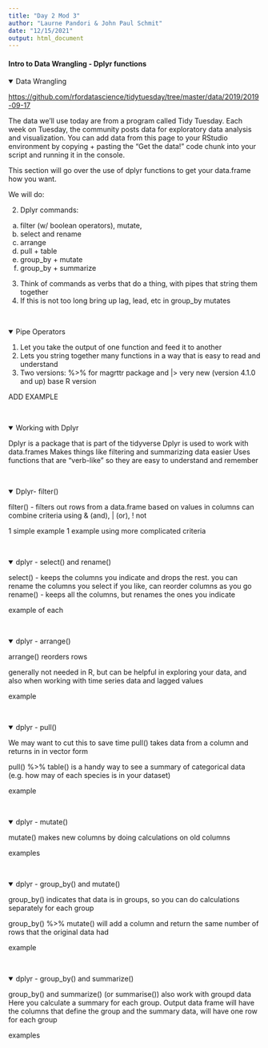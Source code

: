```yaml
---
title: "Day 2 Mod 3"
author: "Laurne Pandori & John Paul Schmit"
date: "12/15/2021"
output: html_document
---
```

#### Intro to Data Wrangling  - Dplyr functions {.tabset}

<details open><summary class='drop'> Data Wrangling</summary>

<https://github.com/rfordatascience/tidytuesday/tree/master/data/2019/2019-09-17>

The data we'll use today are from a program called Tidy Tuesday. Each week on Tuesday, the community posts data for exploratory data analysis and visualization. You can add data from this page to your RStudio environment by copying + pasting the "Get the data!" code chunk into your script and running it in the console.

This section will go over the use of dplyr functions to get your data.frame how you want.

We will do:

2) Dplyr commands: 
  a) filter (w/ boolean operators), mutate, 
  b) select and rename
  c) arrange
  d) pull + table
  e) group_by + mutate
  f) group_by + summarize
3) Think of commands as verbs that do a thing, with pipes that string them together
4) If this is not too long bring up lag, lead, etc in group_by mutates

</details>
<br>

<details open><summary class='drop'> Pipe Operators</summary>

1. Let you take the output of one function and feed it to another
2. Lets you string together many functions in a way that is easy to read and understand
3. Two versions: %>%  for magrttr package and |> very new (version 4.1.0 and up) base R version


ADD EXAMPLE

</details>
<br>


<details open><summary class='drop'> Working with Dplyr</summary>

Dplyr is a package that is part of the tidyverse
Dplyr is used to work with data.frames
Makes things like filtering and summarizing data easier
Uses functions that are "verb-like" so they are easy to understand and remember

</details>
<br>

<details open><summary class='drop'> Dplyr- filter()</summary>

filter() - filters out rows from a data.frame based on values in columns
can combine criteria using & (and), | (or), ! not

1 simple example
1 example using more complicated criteria


</details>
<br>



<details open><summary class='drop'> dplyr - select() and rename()</summary>

select() - keeps the columns you indicate and drops the rest. you can rename the columns you select if you like, 
  can reorder columns as you go
rename() - keeps all the columns, but renames the ones you indicate

example of each
</details>
<br>



<details open><summary class='drop'> dplyr - arrange()</summary>
arrange()  reorders rows 

generally not needed in R, but can be helpful in exploring your data, and also 
when working with time series data and lagged values

example
</details>
<br>

<details open><summary class='drop'> dplyr - pull()</summary>

We may want to cut this to save time
pull() takes data from a column and returns in in vector form

pull() %>%  table() is a handy way to see a summary of categorical data (e.g. how may of each species is in your dataset)

example

</details>
<br>


<details open><summary class='drop'> dplyr - mutate()</summary>

mutate() makes new columns by doing calculations on old columns

examples
</details>
<br>


<details open><summary class='drop'> dplyr - group_by() and mutate()</summary>

group_by() indicates that data is in groups, so you can do calculations separately for each group

group_by() %>% mutate() will add a column and return the same number of rows that the original data had

example

</details>
<br>

<details open><summary class='drop'> dplyr - group_by() and summarize()</summary>

group_by() and  summarize() (or summarise()) also work with groupd data
Here you calculate a summary for each group. Output data frame will have the columns that
define the group and the summary data, will have one row for each group

examples
</details>
<br>